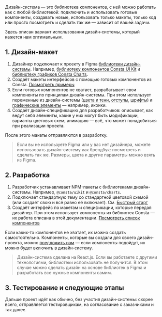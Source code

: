 Дизайн-система — это библиотека компонентов, с ней можно работать
как с любой библиотекой: подключить и использовать готовые компоненты,
создавать новые, использовать только макеты, только код или просто
посмотреть и сделать так же&nbsp;— зависит от вашей задачи.

Здесь описан вариант использования дизайн-системы, который кажется
нам оптимальным.

## 1. Дизайн-макет

1. Дизайнер подключает к проекту в Figma [библиотеки дизайн-системы](https://www.figma.com/@consta). Например, [библиотеку компонентов Consta UI Kit](https://www.figma.com/community/file/853774806786762374) и [библиотеку графиков Consta Charts](https://www.figma.com/community/file/982611119114314434).
2. Создаёт макеты интерфейсов с помощью готовых компонентов из Consta. [Посмотреть примеры](https://www.figma.com/community/file/997586644523081587)
3. Если готовых компонентов не хватает, разрабатывает свои компоненты по принципам дизайн-системы. При этом использует переменные из дизайн-системы ([цвета и тени](https://www.figma.com/community/file/855572288089401017), [отступы](https://www.figma.com/community/file/855575974468435644), [шрифты](https://www.figma.com/community/file/855746990421795518)) и [графические элементы](https://www.figma.com/community/file/855772200870304447) — например, иконки.
4. Создаёт дизайн-спецификацию для разработчиков: описывает, как ведут себя элементы, какие у них могут быть модификации, варианты цветовых схем, анимацию — всё, что может понадобиться при реализации проекта.

После этого макеты отправляются в разработку.

> Если вы не используете Figma или у вас нет дизайнера,
> можете использовать дизайн-систему как брендбук: посмотреть и сделать так же.
> Размеры, цвета и другие параметры можно взять из Figma.

## 2. Разработка

1. Разработчик устанавливает NPM-пакеты с библиотеками дизайн-системы. Например, `@consta/uikit` и `@consta/charts`.
2. Подключает стандартную тему со стандартной цветовой схемой (или создаёт свою
   и всё равно её включает). См. [Быстрый старт](##LIBS.LIB.STAND/lib:uikit/stand:about-start)
3. Создаёт интерфейс по макетам и спецификации, которые передал дизайнер.
   При этом использует компоненты из библиотек Consta — их работа описана в этой
   документации. [Посмотреть список компонентов](/)

Если каких-то компонентов не хватает, их можно создать самостоятельно.
Компоненты, которые вы создали для своего дизайн-проекта, можно [предложить нам](##LIBS.LIB.STAND/lib:portal/stand:custom-addcomponent) —
если компоненты подойдут, их можно будет включить в дизайн-систему.

> Дизайн-система сделана на React.js. Если вы работаете с другими технологиями,
> библиотеки использовать не получится. В этом случае
> можно сделать дизайн на основе библиотек в Figma и разработать
> все нужные компоненты самим.

## 3. Тестирование и следующие этапы

Дальше проект идёт как обычно, без участия дизайн-системы:
скорее всего, отправляется тестировщикам,
на согласование с заказчиками и так далее.
